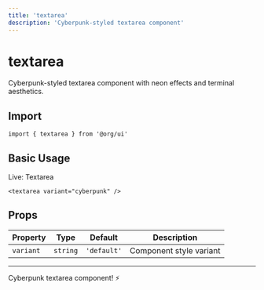 ```yaml
---
title: 'textarea'
description: 'Cyberpunk-styled textarea component'
---
```


# textarea

Cyberpunk-styled textarea component with neon effects and terminal aesthetics.

## Import

```svelte
import { textarea } from '@org/ui'
```

## Basic Usage

<div data-ahb-component="Textarea" data-ahb-props='{"variant":"cyberpunk"}'>Live: Textarea</div>

```svelte
<textarea variant="cyberpunk" />
```

## Props

| Property | Type | Default | Description |
|----------|------|---------|-------------|
| `variant` | `string` | `'default'` | Component style variant |

---

Cyberpunk textarea component! ⚡
